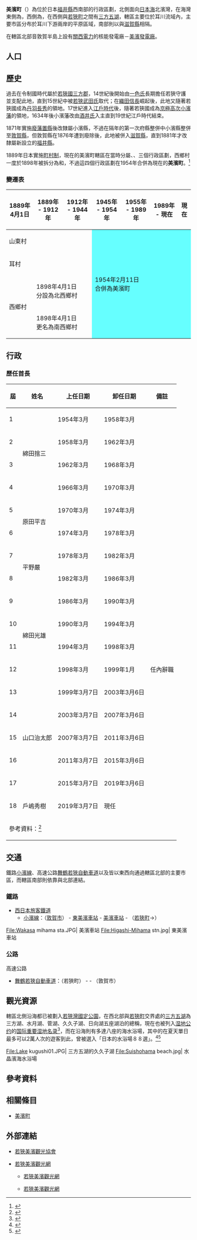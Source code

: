 {{日本町村
| 自治體名   = 美濱
| 町村       = 町
| 圖像       = [[File:Mihama_Nuclear_Power_Plant_02.jpg|240px]]
| 圖像說明   = [[美濱核電廠|美濱核電廠]]與[[丹生大橋|丹生大橋]]
| 町村章     = [[File:Emblem_of_Mihama,_Fukui.svg|100px]]
| 日文原名   = 美浜町
| 平假名     = みはまちょう
| 羅馬字拼音 = Mihama-chō
| 都道府縣   = 福井縣
| 支廳       =
| 郡         = 三方郡
| 編號       = 18442-0
| 面積       = 153.32
| 邊界未定   =
| 人口       = 9,204<ref>{{Cite web| url=https://www.pref.fukui.lg.jp/doc/toukei-jouhou/zinnkou/jinkou.html| title=福井県の推計人口| date=2020-04-01| publisher=福井縣政府| language=ja| accessdate=2020-04-17| archive-date=2020-01-11| archive-url=https://web.archive.org/web/20200111075811/http://www.pref.fukui.lg.jp/doc/toukei-jouhou/zinnkou/jinkou.html| dead-url=no}}</ref>
| 統計時間   = 2020年3月1日
| 自治體     = [[敦賀市|敦賀市]]、[[若狹町|若狹町]]<br>'''[[滋賀縣|滋賀縣]]'''：[[高島市|高島市]]
| 樹         = [[松|松]]
| 花         = [[杜鵑花|杜鵑花]]
| 鳥         =
| 其他象徵物 =
| 其他象徵   =
| 首長       = 戶嶋秀樹
| 卸任日期   = 2023年3月6日
| 議員數     = 14
| 郵遞區號   = 919-1192
| 所在地     = 三方郡美濱町鄉市25-25<br>[[File:Mihama_Town_Office,_Fukui.jpg|220px]]
| 電話號碼   = 770-32-1111
| 外部連結   = {{url|http://www.town.mihama.fukui.jp/}}
| 地圖       = [[File:Mihama_in_Fukui_Prefecture_Ja.svg|250px]]
| 註記       = 
}}

'''美濱町'''（{{jpn|j=美浜町|hg=みはまちょう|rm=Mihama chō|f=y}}）為位於日本[[福井縣|福井縣]]西南部的行政區劃，北側面向[[日本海|日本海]]北濱灣，在海灣東側為{{Tsl|ja|敦賀半島}}，西側為{{Tsl|ja|常神半島}}，在西側與[[若狹町|若狹町]]之間有[[三方五湖|三方五湖]]，轄區主要位於耳川流域內，主要市區分布於耳川下游兩岸的平原區域，南部則以{{Tsl|ja|比良山地}}與[[滋賀縣|滋賀縣]]相隔。

在轄區北部音敦賀半島上設有[[關西電力|關西電力]]的核能發電廠－[[美濱核電廠|美濱發電廠]]。

== 人口 ==
{{日本人口統計| location=Mihama, Fukui}}

== 歷史 ==

過去在令制國時代屬於[[若狹國|若狹國]][[三方郡|三方郡]]，14世紀後開始由[[一色氏|一色氏]]長期擔任若狹守護並支配此地，直到15世紀中被[[若狹武田氏|若狹武田氏]]取代；在[[織田信長|織田信長]]崛起後，此地又隨著若狹國成為[[丹羽長秀|丹羽長秀]]的領地。17世紀進入[[江戶時代|江戶時代]]後，隨著若狹國成為[[京極高次|京極高次]][[小濱藩|小濱藩]]的領地，1634年後小濱藩改由[[酒井氏|酒井氏]]入主直到19世紀江戶時代結束。

1871年實施[[廢藩置縣|廢藩置縣]]後改隸屬小濱縣，不過在隔年的第一次府縣整併中小濱縣整併至[[敦賀縣|敦賀縣]]，但敦賀縣在1876年遭到廢除後，此地被併入[[滋賀縣|滋賀縣]]，直到1881年才改隸屬新設立的[[福井縣|福井縣]]。

1889年日本實施[[町村制|町村制]]，現在的美濱町轄區在當時分屬{{Tsl|ja|南西郷村|南西鄉村|西鄉村}}、{{Tsl|ja|耳村}}、{{Tsl|ja|山東村 (福井県)|山東村 (福井縣)|山東村}}三個行政區劃，西鄉村一度於1898年被拆分為{{Tsl|ja|北西郷村|北西鄉村}}和{{Tsl|ja|南西郷村|南西鄉村}}，不過這四個行政區劃在1954年合併為現在的'''美濱町'''。<ref>{{Cite web| url=http://www.town.mihama.fukui.jp/www/info/detail.jsp?id=752| title=美浜町の紹介| date=2019-02-26| publisher=美濱町公所| language=ja| accessdate=2020-04-18| archive-date=2020-01-11| archive-url=https://web.archive.org/web/20200111054408/http://www.town.mihama.fukui.jp/www/info/detail.jsp?id=752| dead-url=no}}</ref>

=== 變遷表 ===

{| class="wikitable" style="font-size:x-small;"
|-
! 1889年4月1日
! 1889年 - 1912年
! 1912年 - 1944年
! 1945年 - 1954年
! 1955年 - 1989年
! 1989年 - 現在
! 現在
|-
| colspan=3 | 山東村
| rowspan=4 colspan=4 style="background-color:#6ff;" | 1954年2月11日<br />合併為美濱町
|-
| colspan=3 | 耳村
|-
| rowspan=2 | 西鄉村
| colspan=2 | 1898年4月1日<br />分設為北西鄉村
|-
| colspan=2 | 1898年4月1日<br />更名為南西鄉村
|}

== 行政 ==

=== 歷任首長 ===

{| class="wikitable"
|- align=center
! 屆 !! 姓名 !! 上任日期 !! 卸任日期 !! 備註
|- align=center
| 1 || rowspan=4 | 綿田捨三 || 1954年3月 || 1958年3月 || align=left | 
|- align=center
| 2 || 1958年3月 || 1962年3月 || align=left | 
|- align=center
| 3 || 1962年3月 || 1968年3月 || align=left | 
|- align=center
| 4 || 1966年3月 || 1970年3月 || align=left | 
|- align=center
| 5 || rowspan=2 | 原田平吉  || 1970年3月 || 1974年3月 || align=left | 
|- align=center
| 6 || 1974年3月 || 1978年3月 || align=left | 
|- align=center
| 7 || rowspan=2 | 平野嚴  || 1978年3月 || 1982年3月 || align=left | 
|- align=center
| 8 || 1982年3月 || 1986年3月 || align=left | 
|- align=center
| 9 || rowspan=4 | 綿田光雄  || 1986年3月 || 1990年3月 || align=left | 
|- align=center
| 10 || 1990年3月 || 1994年3月 || align=left | 
|- align=center
| 11 || 1994年3月 || 1998年3月 || align=left | 
|- align=center
| 12 || 1998年3月 || 1999年1月 || align=left | 任內辭職
|- align=center
| 13 || rowspan=5 | 山口治太郎 || 1999年3月7日 || 2003年3月6日 || align=left | 
|- align=center
| 14 || 2003年3月7日 || 2007年3月6日 || align=left | 
|- align=center
| 15 || 2007年3月7日 || 2011年3月6日 || align=left | 
|- align=center
| 16 || 2011年3月7日 || 2015年3月6日 || align=left | 
|- align=center
| 17 || 2015年3月7日 || 2019年3月6日 || align=left | 
|- align=center
| 18 || 戶嶋秀樹 || 2019年3月7日 || 現任 || align=left | 
|-
| colspan=5 | 參考資料：<ref>{{Cite web| url=http://www.town.mihama.fukui.jp/open_imgs/info/0000009605.pdf| title=美浜町勢要覧| date=2018-03| publisher=美濱町公所| language=ja| accessdate=2020-04-18}}</ref>
|}

== 交通 ==

鐵路[[小濱線|小濱線]]、高速公路[[舞鶴若狹自動車道|舞鶴若狹自動車道]]以及{{Tsl|ja|国道27号|國道27號}}皆以東西向通過轄區北部的主要市區，而轄區南部則依靠{{Tsl|ja|福井県道213号松屋河原市線|福井縣道213號松屋河原市線|縣道213號}}與北部連結。

=== 鐵路 ===

* [[西日本旅客鐵道|西日本旅客鐵道]]
** [[小濱線|小濱線]]：（[[敦賀市|敦賀市]]） - [[東美濱車站|東美濱車站]] - [[美濱車站|美濱車站]] - （[[若狹町|若狹町]]→）

<Gallery widths=200px heights=200px>
File:Wakasa mihama sta.JPG| 美濱車站
File:Higashi-Mihama stn.jpg| 東美濱車站
</Gallery>

=== 公路 ===

; 高速公路
* [[舞鶴若狹自動車道|舞鶴若狹自動車道]]：（若狹町） - {{Tsl|ja|若狭美浜インターチェンジ|若狹美濱交流道}} - （敦賀市）

== 觀光資源 ==

轄區北側沿海都已被劃入[[若狹灣國定公園|若狹灣國定公園]]，在西北部與[[若狹町|若狹町]]交界處的[[三方五湖|三方五湖]]為三方湖、水月湖、菅湖、久久子湖、日向湖五座湖泊的總稱，現在也被列入[[湿地公约|湿地公约]]的[[国际重要湿地名录|国际重要湿地名录]]<ref>{{Cite web| url=http://www.town.fukui-wakasa.lg.jp/kankou/sitesheeing/mikatagoko/mikatagoko2.asp| title=湖の歷史| work=若狭町観光情報| language=ja| accessdate=2020-04-17| archive-date=2019-07-26| archive-url=https://web.archive.org/web/20190726155624/https://www.town.fukui-wakasa.lg.jp/kankou/sitesheeing/mikatagoko/mikatagoko2.asp| dead-url=no}}</ref>，而在沿海則有多達八座的海水浴場，其中的{{Tsl|ja|水晶浜海水浴場|水晶濱海水浴場}}在夏天單日最多可以2萬人次的遊客到此，曾被選入「日本的水浴場８８選」。<ref>{{Cite web| url=https://icotto.jp/presses/10214| title=美しすぎるビーチ！福井県の水晶浜で海を眺めよう| date=2017-07-10| work=icotto（イコット）| language=ja| accessdate=2020-04-18}}</ref><ref>{{Cite web| url=https://www.walkerplus.com/article/154726/| title=まさに水晶のような透明度！日本海有数の美しさを誇る絶景海水浴場・水晶浜〈福井〉| date=2018-07-18| work=Walker+| language=ja| accessdate=2020-04-18| archive-date=2019-07-15| archive-url=https://web.archive.org/web/20190715154452/https://www.walkerplus.com/article/154726/| dead-url=no}}</ref>

<Gallery widths=200px heights=200px>
File:Lake kugushi01.JPG| 三方五湖的久久子湖
File:Suishohama beach.jpg| 水晶濱海水浴場
</Gallery>

== 參考資料 ==
{{Reflist|2}}

== 相關條目 ==
{{Commonscat|Mihama, Fukui}}

* [[美濱町|美濱町]]

== 外部連結 ==

* {{Ja}} [https://wakasa-mihama.jp/ 若狹美濱觀光協會] {{Wayback|url=https://wakasa-mihama.jp/ |date=20200421201336 }}
* {{Ja}} [http://www.wakasamihama.jp/ 若狹美濱觀光網] {{Wayback|url=http://www.wakasamihama.jp/ |date=20070817100910 }}
** {{Zh-tw}} [http://www.wakasamihama.jp/china/index.html 若狹美濱觀光網] {{Wayback|url=http://www.wakasamihama.jp/china/index.html |date=20200506043410 }}
** {{Zh-cn}} [http://www.wakasamihama.jp/china-k/index.html 若狹美濱觀光網] {{Wayback|url=http://www.wakasamihama.jp/china-k/index.html |date=20200506045715 }}

{{福井縣}}
{{Authority control}}